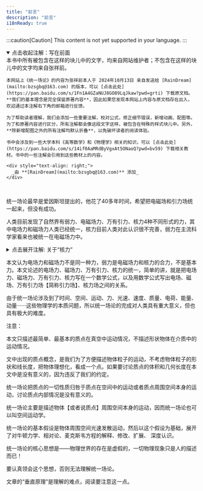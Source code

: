 ```yaml
---
title: "前言"
description: "前言"
i18nReady: true
---
```


:::caution[Caution]
This content is not yet supported in your language.
:::



<details open>
  <summary class="custom-summary">点击收起注解：写在前面</summary>
  <Aside title="写在前面">
    本书中所有被包含在这样的块儿中的文字，均来自网站维护者；不包含在这样的块儿中的文字均来自张祥前。

    本网站上《统一场论》的内容为张祥前本人于 2024年10月13日 亲自发送给 [RainDream](mailto:bzsgbq@163.com) 的版本，可以 [点击此处](https://pan.baidu.com/s/1Fn1A4GZaNUJ8GO89LqJkaw?pwd=grti) 下载原文档。**我们的基本理念是完全保留原著内容**，因此如果您发现本网站上内容与原文档存在出入，欢迎通过本注解右下角的邮箱进行反馈。

    为了帮助读者理解，我们会添加一些重要注解，校对公式，修正细节错误，新增动画、配图等。为了和原著内容进行区分，所有注解都会像这段文字这样，被包含在特殊的样式块儿中。另外，**除新增配图之外的所有注解均默认折叠**，以免破坏读者的阅读体验。

    书中会涉及到一些大学本科《高等数学》和《物理学》相关的知识，可以 [点击此处](https://pan.baidu.com/s/14if0AaMRdByVgxAt5ONaoQ?pwd=bv59) 下载相关教材。书中的一些注解会引用到这些教材上的内容。

    <div style="text-align: right;">
      _由 **[RainDream](mailto:bzsgbq@163.com)** 添加_
    </div>
  </Aside>
</details>

<br />

<Image src={Section01} alt="" class="" style="margin:0 auto;" />

统一场论最早是爱因斯坦提出的，他花了40多年时间，希望把电磁场和引力场统一起来，但没有成功。

人类目前发现了自然界有弱力、电磁场力、万有引力、核力4种不同形式的力，其中电场力和磁场力人类已经统一，核力目前人类对此认识很不完善，弱力在主流科学家看来也被统一在电磁场力中。

<details>
  <summary class="custom-summary">点击展开注解: 关于“核力”</summary>
  <Aside title="注解">
    这里的“核力”就是强力, 又称强相互作用, 是作用于强子之间的力，是已知四种基本作用力中最强的，也是作用距离第二短的（大约在10-15 m 范围内）。(来自 [维基百科](https://zh.wikipedia.org/wiki/%E5%BC%BA%E7%9B%B8%E4%BA%92%E4%BD%9C%E7%94%A8))

    <div style="text-align: right;">
      _由 **[RainDream](mailto:bzsgbq@163.com)** 添加_
    </div>
  </Aside>
</details>

本文认为电场力和磁场力不是同一种力，弱力是电磁场力和核力的合力，不是基本力。本文论述的电场力、磁场力、万有引力、核力的统一，简单的讲，就是把电场力、磁场力、万有引力、核力写在一个数学公式，以及用数学公式写出电场、磁场、万有引力场【简称引力场】、核力场之间的关系。

由于统一场论涉及到了时间、空间、运动、力、光速、速度、质量、电荷、能量、动量······这些物理学的本质问题，所以统一场论的完成对人类具有重大意义，但也具有极大的难度。

注意：

本文只描述最简单、最基本的质点在真空中运动情况，不描述形状物体在介质中的运动情况。

文中出现的质点概念，是我们为了方便描述物体粒子的运动，不考虑物体粒子的形状和线长度，把物体理想化，看成一个点。如果要讨论质点的体积和几何长度在本文中是没有意义的，因为违反了我们的约定。

统一场论把质点的一切性质归咎于质点在空间中的运动或者质点周围空间本身的运动，讨论质点内部情况是没有意义的。

统一场论主要是描述物体【或者说质点】周围空间本身的运动，因而统一场论也可以叫空间运动学。

统一场论的基本假设是物体周围空间光速发散运动，然后以这个假设为基础，展开了对牛顿力学、相对论、麦克斯韦方程的解释、修改、扩展、 深度认识。

统一场论的核心思想是——物理世界的存在是虚假的，一切物理现象只是人的描述而已！

要认真领会这个思想，否则无法理解统一场论。

文章的“垂直原理”是理解的难点，阅读要注意这一点。
